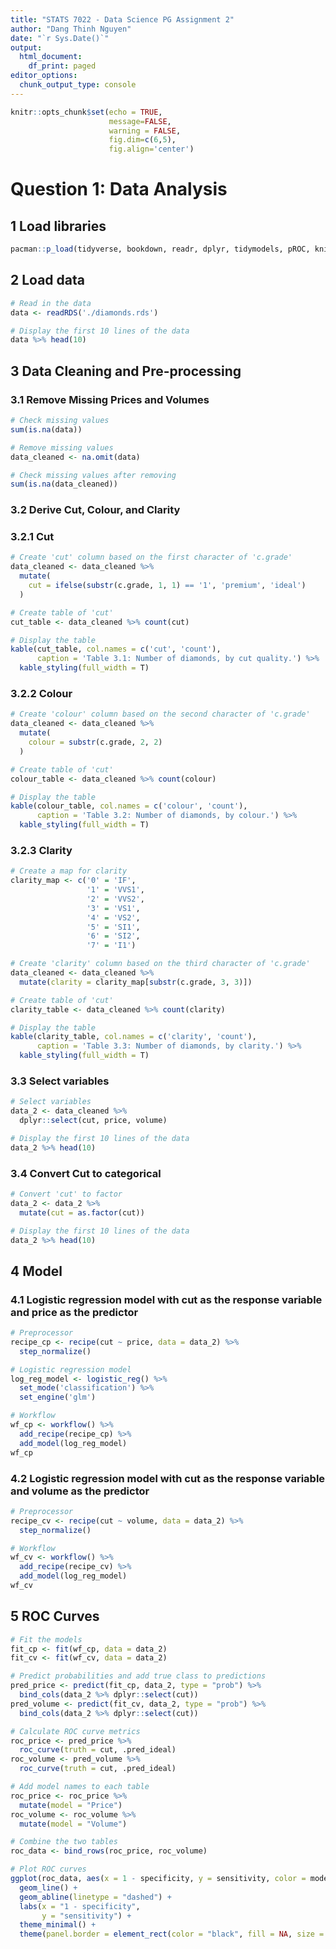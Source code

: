 ```yaml
---
title: "STATS 7022 - Data Science PG Assignment 2"
author: "Dang Thinh Nguyen"
date: "`r Sys.Date()`"
output:
  html_document:
    df_print: paged
editor_options:
  chunk_output_type: console
---
```


```r
knitr::opts_chunk$set(echo = TRUE,
                      message=FALSE, 
                      warning = FALSE,
                      fig.dim=c(6,5),
                      fig.align='center')
```

# **Question 1: Data Analysis**

## 1 Load libraries

```r
pacman::p_load(tidyverse, bookdown, readr, dplyr, tidymodels, pROC, knitr, kableExtra)
```

## 2 Load data

```r
# Read in the data
data <- readRDS('./diamonds.rds')

# Display the first 10 lines of the data
data %>% head(10)
```

## 3 Data Cleaning and Pre-processing

### 3.1 Remove Missing Prices and Volumes

```r
# Check missing values
sum(is.na(data))

# Remove missing values
data_cleaned <- na.omit(data)

# Check missing values after removing
sum(is.na(data_cleaned))
```

### 3.2 Derive Cut, Colour, and Clarity

### 3.2.1 Cut

```r
# Create 'cut' column based on the first character of 'c.grade'
data_cleaned <- data_cleaned %>%
  mutate(
    cut = ifelse(substr(c.grade, 1, 1) == '1', 'premium', 'ideal')
  )

# Create table of 'cut'
cut_table <- data_cleaned %>% count(cut)

# Display the table
kable(cut_table, col.names = c('cut', 'count'),
      caption = 'Table 3.1: Number of diamonds, by cut quality.') %>%
  kable_styling(full_width = T)
```

### 3.2.2 Colour

```r
# Create 'colour' column based on the second character of 'c.grade'
data_cleaned <- data_cleaned %>%
  mutate(
    colour = substr(c.grade, 2, 2)
  )

# Create table of 'cut'
colour_table <- data_cleaned %>% count(colour)

# Display the table
kable(colour_table, col.names = c('colour', 'count'),
      caption = 'Table 3.2: Number of diamonds, by colour.') %>%
  kable_styling(full_width = T)
```

### 3.2.3 Clarity

```r
# Create a map for clarity
clarity_map <- c('0' = 'IF',
                 '1' = 'VVS1',
                 '2' = 'VVS2',
                 '3' = 'VS1',
                 '4' = 'VS2',
                 '5' = 'SI1',
                 '6' = 'SI2',
                 '7' = 'I1')

# Create 'clarity' column based on the third character of 'c.grade'
data_cleaned <- data_cleaned %>%
  mutate(clarity = clarity_map[substr(c.grade, 3, 3)])

# Create table of 'cut'
clarity_table <- data_cleaned %>% count(clarity)

# Display the table
kable(clarity_table, col.names = c('clarity', 'count'),
      caption = 'Table 3.3: Number of diamonds, by clarity.') %>%
  kable_styling(full_width = T)
```

### 3.3 Select variables

```r
# Select variables
data_2 <- data_cleaned %>%
  dplyr::select(cut, price, volume)

# Display the first 10 lines of the data
data_2 %>% head(10)
```

### 3.4 Convert Cut to categorical

```r
# Convert 'cut' to factor
data_2 <- data_2 %>% 
  mutate(cut = as.factor(cut))

# Display the first 10 lines of the data
data_2 %>% head(10)
```

## 4 Model

### 4.1 Logistic regression model with cut as the response variable and price as the predictor

```r
# Preprocessor 
recipe_cp <- recipe(cut ~ price, data = data_2) %>%
  step_normalize()

# Logistic regression model
log_reg_model <- logistic_reg() %>%
  set_mode('classification') %>%
  set_engine('glm')

# Workflow
wf_cp <- workflow() %>%
  add_recipe(recipe_cp) %>%
  add_model(log_reg_model)
wf_cp
```

### 4.2 Logistic regression model with cut as the response variable and volume as the predictor

```r
# Preprocessor 
recipe_cv <- recipe(cut ~ volume, data = data_2) %>%
  step_normalize()

# Workflow
wf_cv <- workflow() %>%
  add_recipe(recipe_cv) %>%
  add_model(log_reg_model)
wf_cv
```

## 5 ROC Curves

```r
# Fit the models
fit_cp <- fit(wf_cp, data = data_2)
fit_cv <- fit(wf_cv, data = data_2)

# Predict probabilities and add true class to predictions
pred_price <- predict(fit_cp, data_2, type = "prob") %>% 
  bind_cols(data_2 %>% dplyr::select(cut))
pred_volume <- predict(fit_cv, data_2, type = "prob") %>% 
  bind_cols(data_2 %>% dplyr::select(cut))

# Calculate ROC curve metrics
roc_price <- pred_price %>% 
  roc_curve(truth = cut, .pred_ideal)
roc_volume <- pred_volume %>% 
  roc_curve(truth = cut, .pred_ideal)

# Add model names to each table
roc_price <- roc_price %>% 
  mutate(model = "Price")
roc_volume <- roc_volume %>% 
  mutate(model = "Volume")

# Combine the two tables
roc_data <- bind_rows(roc_price, roc_volume)

# Plot ROC curves
ggplot(roc_data, aes(x = 1 - specificity, y = sensitivity, color = model)) +
  geom_line() +
  geom_abline(linetype = "dashed") +
  labs(x = "1 - specificity",
       y = "sensitivity") +
  theme_minimal() +
  theme(panel.border = element_rect(color = "black", fill = NA, size = 0.5))
```